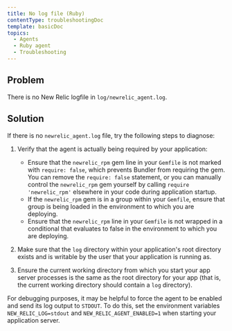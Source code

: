 ```yaml
---
title: No log file (Ruby)
contentType: troubleshootingDoc
template: basicDoc
topics:
  - Agents
  - Ruby agent
  - Troubleshooting
---
```


## Problem

There is no New Relic logfile in `log/newrelic_agent.log`.

## Solution

If there is no `newrelic_agent.log` file, try the following steps to diagnose:

1. Verify that the agent is actually being required by your application:

   * Ensure that the `newrelic_rpm` gem line in your `Gemfile` is not marked with `require: false`, which prevents Bundler from requiring the gem. You can remove the `require: false` statement, or you can manually control the `newrelic_rpm` gem yourself by calling `require 'newrelic_rpm'` elsewhere in your code during application startup.
   * If the `newrelic_rpm` gem is in a group within your `Gemfile`, ensure that group is being loaded in the environment to which you are deploying.
   * Ensure that the `newrelic_rpm` line in your `Gemfile` is not wrapped in a conditional that evaluates to false in the environment to which you are deploying.
2. Make sure that the `log` directory within your application's root directory exists and is writable by the user that your application is running as.
3. Ensure the current working directory from which you start your app server processes is the same as the root directory for your app (that is, the current working directory should contain a `log` directory).

For debugging purposes, it may be helpful to force the agent to be enabled and send its log output to `STDOUT`. To do this, set the environment variables `NEW_RELIC_LOG=stdout` and `NEW_RELIC_AGENT_ENABLED=1` when starting your application server.
